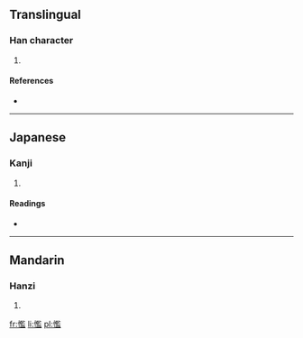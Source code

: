 ==Translingual==

===Han character===
{{Han char|rn=61|rad=心|as=14|sn=17|four=|canj=心尸戈廿 (PSIT), 心尸一廿 (PSMT)}}

# {{defn|Han|sort=心14}}

====References====
* {{Han ref|kx=0406.430|dkj=11382|dj=0747.340|hdz=42364.140|uh=61E2|ud=25058}}

----

==Japanese==

===Kanji===
{{ja-kanji|grade=|rs=心14}}

# {{defn|lang=ja|sort=心14}}

====Readings====
* {{ja-readings|on=[[らん]] (ran), [[かん]] (kan), [[げん]] (gen)|kun=[[むさぼる]] (musaboru), [[すこやか]] (sukoyaka)}}

----

==Mandarin==

===Hanzi===
{{cmn-hanzi|pin=[[lán]] ([[lan2]])|wg=lan<sup>2</sup>}}

# {{defn|lang=cmn|sort=心14}}

[[fr:懢]]
[[li:懢]]
[[pl:懢]]